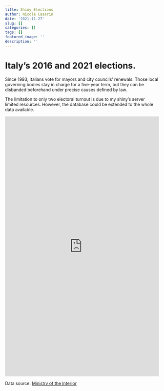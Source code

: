 ```yaml
---
title: Shiny Elections 
author: Nicola Casarin
date: '2021-11-27'
slug: []
categories: []
tags: []
featured_image: ''
description: ''
---
```

# Italy's 2016 and 2021 elections.

Since 1993, Italians vote for mayors and city councils' renewals. Those local governing bodies stay in charge for a five-year term, but they can be disbanded beforehand under precise causes defined by law.

The limitation to only two electoral turnout is due to my shiny's server limited resources. However, the database could be extended to the whole data available.

<iframe id="Election" src="https://ncasa.it/shiny/comunali/" style="border: none; width: 100%; height: 850px" frameborder="0"></iframe>

Data source: [Ministry of the Interior](https://elezioni.interno.gov.it/opendata)